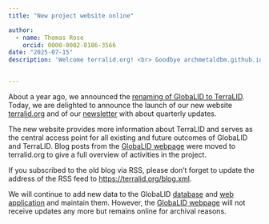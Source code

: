 ```yaml
---
title: "New project website online"

author: 
  - name: Thomas Rose
    orcid: 0000-0002-8186-3566
date: "2025-07-15"
description: 'Welcome terralid.org! <br> Goodbye archmetaldbm.github.io/Globalid/'


---
```


About a year ago, we announced the [renaming of GlobaLID to TerraLID](20240414_Kick-off.qmd). Today, we are delighted to announce the launch of our new website [terralid.org](https://www.terralid.org/) and of our [newsletter](https://www.listserv.dfn.de/sympa/subscribe/terralid-news) with about quarterly updates. 

The new website provides more information about TerraLID and serves as the central access point for all existing and future outcomes of GlobaLID and TerraLID. Blog posts from the [GlobaLID webpage](https://archmetaldbm.github.io/Globalid/) were moved to terralid.org to give a full overview of activities in the project. 

If you subscribed to the old blog via RSS, please don't forget to update the address of the RSS feed to <https://terralid.org/blog.xml>. 

We will continue to add new data to the GlobaLID [database](https://github.com/archmetalDBM/GlobaLID-database) and [web application](https://globalid.dmt-lb.de/) and maintain them. However, the [GlobaLID webpage](https://archmetaldbm.github.io/Globalid/) will not receive updates any more but remains online for archival reasons. 
